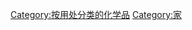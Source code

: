 {{Commonscat|Household chemicals}}

[[Category:按用处分类的化学品|Category:按用处分类的化学品]]
[[Category:家|Category:家]]